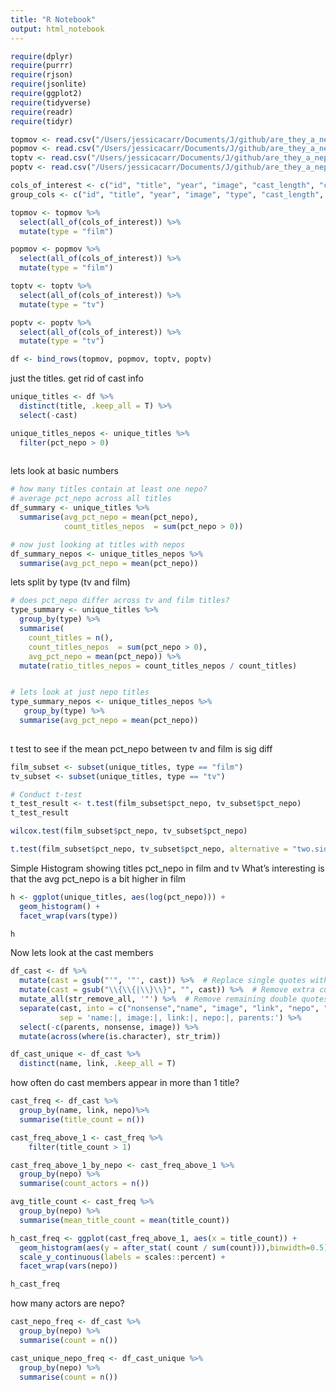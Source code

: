 ```yaml
---
title: "R Notebook"
output: html_notebook
---
```


```r
require(dplyr)
require(purrr)
require(rjson)
require(jsonlite)
require(ggplot2)
require(tidyverse)
require(readr)
require(tidyr)
```


```r
topmov <- read.csv("/Users/jessicacarr/Documents/J/github/are_they_a_nepo/nepo_data/Top250Movies.csv")
popmov <- read.csv("/Users/jessicacarr/Documents/J/github/are_they_a_nepo/nepo_data/MostPopularMovies.csv")
toptv <- read.csv("/Users/jessicacarr/Documents/J/github/are_they_a_nepo/nepo_data/Top250TVs.csv")
poptv <- read.csv("/Users/jessicacarr/Documents/J/github/are_they_a_nepo/nepo_data/MostPopularTVs.csv")

cols_of_interest <- c("id", "title", "year", "image", "cast_length", "cast", "pct_nepo")
group_cols <- c("id", "title", "year", "image", "type", "cast_length", "pct_nepo")

```


```r
topmov <- topmov %>%
  select(all_of(cols_of_interest)) %>%
  mutate(type = "film")

popmov <- popmov %>%
  select(all_of(cols_of_interest)) %>%
  mutate(type = "film")

toptv <- toptv %>%
  select(all_of(cols_of_interest)) %>%
  mutate(type = "tv")

poptv <- poptv %>%
  select(all_of(cols_of_interest)) %>%
  mutate(type = "tv")

df <- bind_rows(topmov, popmov, toptv, poptv)
```

just the titles. get rid of cast info
```r
unique_titles <- df %>%
  distinct(title, .keep_all = T) %>%
  select(-cast)

unique_titles_nepos <- unique_titles %>%
  filter(pct_nepo > 0)
  
```

lets look at basic numbers
```r
# how many titles contain at least one nepo? 
# average pct_nepo across all titles
df_summary <- unique_titles %>%
  summarise(avg_pct_nepo = mean(pct_nepo),
            count_titles_nepos  = sum(pct_nepo > 0))

# now just looking at titles with nepos
df_summary_nepos <- unique_titles_nepos %>%
  summarise(avg_pct_nepo = mean(pct_nepo))

```


lets split by type (tv and film)
```r
# does pct_nepo differ across tv and film titles?
type_summary <- unique_titles %>%
  group_by(type) %>%
  summarise(
    count_titles = n(),
    count_titles_nepos  = sum(pct_nepo > 0),
    avg_pct_nepo = mean(pct_nepo)) %>%
  mutate(ratio_titles_nepos = count_titles_nepos / count_titles)


# lets look at just nepo titles
type_summary_nepos <- unique_titles_nepos %>%
   group_by(type) %>%
  summarise(avg_pct_nepo = mean(pct_nepo))
  
```

t test to see if the mean pct_nepo between tv and film is sig diff
```r
film_subset <- subset(unique_titles, type == "film")
tv_subset <- subset(unique_titles, type == "tv")

# Conduct t-test
t_test_result <- t.test(film_subset$pct_nepo, tv_subset$pct_nepo)
t_test_result

wilcox.test(film_subset$pct_nepo, tv_subset$pct_nepo)

t.test(film_subset$pct_nepo, tv_subset$pct_nepo, alternative = "two.sided", var.equal = FALSE)

```


Simple Histogram showing titles pct_nepo in film and tv
What's interesting is that the avg pct_nepo is a bit higher in film

```r
h <- ggplot(unique_titles, aes(log(pct_nepo))) +
  geom_histogram() +
  facet_wrap(vars(type))

h
```

Now lets look at the cast members
```r
df_cast <- df %>%
  mutate(cast = gsub("'", '"', cast)) %>%  # Replace single quotes with double quotes
  mutate(cast = gsub("\\{\\{|\\}\\}", "", cast)) %>%  # Remove extra curly braces
  mutate_all(str_remove_all, '"') %>%  # Remove remaining double quotes
  separate(cast, into = c("nonsense","name", "image", "link", "nepo", "parents"),
           sep = 'name:|, image:|, link:|, nepo:|, parents:') %>%
  select(-c(parents, nonsense, image)) %>% 
  mutate(across(where(is.character), str_trim))

df_cast_unique <- df_cast %>%
  distinct(name, link, .keep_all = T)
```


how often do cast members appear in more than 1 title?
```r
cast_freq <- df_cast %>%
  group_by(name, link, nepo)%>%
  summarise(title_count = n())

cast_freq_above_1 <- cast_freq %>%
    filter(title_count > 1)

cast_freq_above_1_by_nepo <- cast_freq_above_1 %>%
  group_by(nepo) %>%
  summarise(count_actors = n())

avg_title_count <- cast_freq %>%
  group_by(nepo) %>%
  summarise(mean_title_count = mean(title_count))
```

```r

h_cast_freq <- ggplot(cast_freq_above_1, aes(x = title_count)) +
  geom_histogram(aes(y = after_stat( count / sum(count))),binwidth=0.5) +
  scale_y_continuous(labels = scales::percent) + 
  facet_wrap(vars(nepo))

h_cast_freq
```



how many actors are nepo?
```r
cast_nepo_freq <- df_cast %>%
  group_by(nepo) %>%
  summarise(count = n())

cast_unique_nepo_freq <- df_cast_unique %>%
  group_by(nepo) %>%
  summarise(count = n())

```

